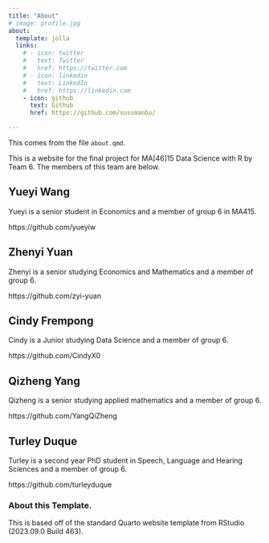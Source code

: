 ```yaml
---
title: "About"
# image: profile.jpg
about:
  template: jolla
  links:
    # - icon: twitter
    #   text: Twitter
    #   href: https://twitter.com
    # - icon: linkedin
    #   text: LinkedIn
    #   href: https://linkedin.com
    - icon: github
      text: Github
      href: https://github.com/sussmanbu/

---
```



This comes from the file `about.qmd`.

This is a website for the final project for MA[46]15 Data Science with R by Team 6.
The members of this team are below.

## Yueyi Wang

Yueyi is a senior student in Economics and a member of group 6 in MA415.

https://github.com/yueyiw


## Zhenyi Yuan

Zhenyi is a senior studying Economics and Mathematics and a member of group 6.

https://github.com/zyi-yuan


## Cindy Frempong

Cindy is a Junior studying Data Science and a member of group 6.

https://github.com/CindyX0


## Qizheng Yang

Qizheng is a senior studying applied mathematics and a member of group 6.

https://github.com/YangQiZheng


## Turley Duque

Turley is a second year PhD student in Speech, Language and Hearing Sciences and a member of group 6.

https://github.com/turleyduque


<!-- Please leave in the information below -->

### About this Template.

This is based off of the standard Quarto website template from RStudio (2023.09.0 Build 463).
